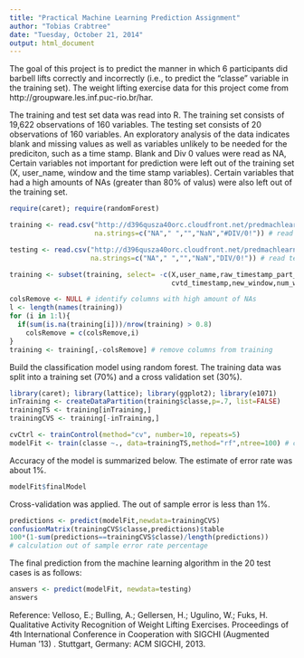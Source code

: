 ```yaml
---
title: "Practical Machine Learning Prediction Assignment"
author: "Tobias Crabtree"
date: "Tuesday, October 21, 2014"
output: html_document
---
```


The goal of this project is to predict the manner in which 6 participants did barbell lifts correctly and incorrectly (i.e., to predict the "classe" variable in the training set). The weight lifting exercise data for this project come from http://groupware.les.inf.puc-rio.br/har. 

The training and test set data was read into R. The training set consists of 19,622 observations of 160 variables. The testing set consists of 20 observations of 160 variables. An exploratory analysis of the data indicates blank and missing values as well as variables unlikely to be needed for the prediciton, such as a time stamp. Blank and Div 0 values were read as NA, Certain variables not important for prediction were left out of the training set (X, user_name, window and the time stamp variables). Certain variables that had a high amounts of NAs (greater than 80% of valus) were also left out of the training set.

```r
require(caret); require(randomForest)

training <- read.csv("http://d396qusza40orc.cloudfront.net/predmachlearn/pml-training.csv", 
                     na.strings=c("NA"," ","","NaN","#DIV/0!")) # read training set

testing <- read.csv("http://d396qusza40orc.cloudfront.net/predmachlearn/pml-testing.csv", 
                    na.strings=c("NA"," ","","NaN","DIV/0!")) # read testing set

training <- subset(training, select= -c(X,user_name,raw_timestamp_part_1, raw_timestamp_part_2,
                                        cvtd_timestamp,new_window,num_window)) # remove certain variables

colsRemove <- NULL # identify columns with high amount of NAs
l <- length(names(training))
for (i in 1:l){
  if(sum(is.na(training[i]))/nrow(training) > 0.8)
    colsRemove = c(colsRemove,i)
}
training <- training[,-colsRemove] # remove columns from training

```

Build the classification model using random forest. The training data was split into a training set (70%) and a cross validation set (30%).
```r
library(caret); library(lattice); library(ggplot2); library(e1071)
inTraining <- createDataPartition(training$classe,p=.7, list=FALSE)
trainingTS <- training[inTraining,]
trainingCVS <- training[-inTraining,]

cvCtrl <- trainControl(method="cv", number=10, repeats=5)
modelFit <- train(classe ~., data=trainingTS,method="rf",ntree=100) # classification model
```

Accuracy of the model is summarized below. The estimate of error rate was about 1%. 
```r
modelFit$finalModel
```

Cross-validation was applied. The out of sample error is less than 1%.
```r
predictions <- predict(modelFit,newdata=trainingCVS)
confusionMatrix(trainingCVS$classe,predictions)$table
100*(1-sum(predictions==trainingCVS$classe)/length(predictions))
# calculation out of sample error rate percentage
```

The final prediction from the machine learning algorithm in the 20 test cases is as follows:
```r
answers <- predict(modelFit, newdata=testing)
answers
```


Reference: 
Velloso, E.; Bulling, A.; Gellersen, H.; Ugulino, W.; Fuks, H. Qualitative Activity Recognition of Weight Lifting Exercises. Proceedings of 4th International Conference in Cooperation with SIGCHI (Augmented Human '13) . Stuttgart, Germany: ACM SIGCHI, 2013.

